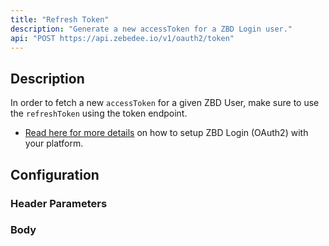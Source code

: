 ```yaml
---
title: "Refresh Token"
description: "Generate a new accessToken for a ZBD Login user."
api: "POST https://api.zebedee.io/v1/oauth2/token"
---
```


## Description

In order to fetch a new `accessToken` for a given ZBD User, make sure to use the `refreshToken` using the token endpoint.

- [Read here for more details](/docs/zbd-login/intro) on how to setup ZBD Login (OAuth2) with your platform.

## Configuration

### Header Parameters

<ParamField required header="Content-Type" default="application/json" type="application/json" />

### Body

<ParamField required body="client_id" type="string" />
<ParamField required body="client_secret" type="string" />
<ParamField required body="grant_type" type="string" />
<ParamField required body="redirect_uri" type="string" />
<ParamField required body="refresh_token" type="string" />

<CodeGroup />
